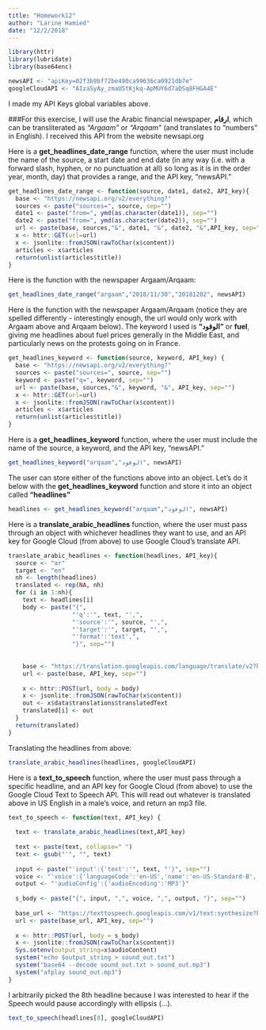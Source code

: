 ```yaml
---
title: "Homework12"
author: "Larine Hamied"
date: "12/2/2018"
---
```

```r
library(httr)
library(lubridate)
library(base64enc)

newsAPI <- "apiKey=02f3b9bf72be490ca99636ca0921db7e"
googleCloudAPI <- "AIzaSyAy_zmaU5tKjkq-ApMUY6d7aDSq8FHGA4E"
```
I made my API Keys global variables above. 

###For this exercise, I will use the Arabic financial newspaper, **ارقام**, which can be transliterated as *"Argaam"* or *"Arqaam"* (and translates to "numbers" in English). I received this API from the website newsapi.org

Here is a **get_headlines_date_range** function, where the user must include the name of the source, a start date and end date (in any way (i.e. with a forward slash, hyphen, or no punctuation at all) so long as it is in the order year, month, day) that provides a range, and the API key, "newsAPI."

```r
get_headlines_date_range <- function(source, date1, date2, API_key){
  base <- "https://newsapi.org/v2/everything?"
  sources <- paste("sources=", source, sep="")
  date1 <- paste("from=", ymd(as.character(date1)), sep="")
  date2 <- paste("from=", ymd(as.character(date2)), sep="")
  url <- paste(base, sources,"&", date1, "&", date2, "&",API_key, sep="")
  x <- httr::GET(url=url)
  x <- jsonlite::fromJSON(rawToChar(x$content))
  articles <- x$articles
  return(unlist(articles$title))
}

```

Here is the function with the newspaper Argaam/Arqaam: 
```r
get_headlines_date_range("argaam","2018/11/30","20181202", newsAPI)
```

Here is the function with the newspaper Argaam/Arqaam (notice they are spelled differently - interestingly enough, the url would only work with Argaam above and Arqaam below). The keyword I used is **"الوقود"** or **fuel**, giving me headlines about fuel prices generally in the Middle East, and particularly news on the protests going on in France. 

```r
get_headlines_keyword <- function(source, keyword, API_key) {
  base <- "https://newsapi.org/v2/everything?"
  sources <- paste("sources=", source, sep="")
  keyword <- paste("q=", keyword, sep="")
  url <- paste(base, sources,"&", keyword, "&", API_key, sep="")
  x <- httr::GET(url=url)
  x <- jsonlite::fromJSON(rawToChar(x$content))
  articles <- x$articles
  return(unlist(articles$title))
}
```

Here is a **get_headlines_keyword** function, where the user must include the name of the source, a keyword, and the API key, "newsAPI."
```r
get_headlines_keyword("arqaam","الوقود", newsAPI)
```
The user can store either of the functions above into an object. Let's do it below with the **get_headlines_keyword** function and store it into an object called **"headlines"** 
```r
headlines <- get_headlines_keyword("arqaam","الوقود", newsAPI)
```

Here is a **translate_arabic_headlines** function, where the user must pass through an object with whichever headlines they want to use, and an API key for Google Cloud (from above) to use Google Cloud's translate API. 

```r
translate_arabic_headlines <- function(headlines, API_key){
  source <- "ar"
  target <- "en"
  nh <- length(headlines)
  translated <- rep(NA, nh)
  for (i in 1:nh){
    text <- headlines[i]
    body <- paste("{",
                  "'q':'", text, "',", 
                  "'source':'", source, "',",
                  "'target':'", target, "',",
                  "'format':'text',",  
                  "}", sep="")  
  
  
    base <- "https://translation.googleapis.com/language/translate/v2?key="
    url <- paste(base, API_key, sep="")
  
    x <- httr::POST(url, body = body)
    x <- jsonlite::fromJSON(rawToChar(x$content))
    out <- x$data$translations$translatedText
    translated[i] <- out
  }
  return(translated)
}
```

Translating the headlines from above: 
```r
translate_arabic_headlines(headlines, googleCloudAPI)
```

Here is a **text_to_speech** function, where the user must pass through a specific headline, and an API key for Google Cloud (from above) to use the Google Cloud Text to Speech API. This will read out whatever is translated above in US English in a male's voice, and return an mp3 file. 

```r
text_to_speech <- function(text, API_key) {
  
  text <- translate_arabic_headlines(text,API_key)
 
  text <- paste(text, collapse=" ")
  text <- gsub("'", "", text)
  
  input <- paste("'input':{'text':'", text, "'}", sep="")
  voice <- "'voice':{'languageCode':'en-US','name':'en-US-Standard-B','ssmlGender':'MALE'}"
  output <- "'audioConfig':{'audioEncoding':'MP3'}"
  
  s_body <- paste("{", input, ",", voice, ",", output, "}", sep="")
  
  base_url <- "https://texttospeech.googleapis.com/v1/text:synthesize?key="
  url <- paste(base_url, API_key, sep="")
  
  x <- httr::POST(url, body = s_body)
  x <- jsonlite::fromJSON(rawToChar(x$content))
  Sys.setenv(output_string=x$audioContent)
  system("echo $output_string > sound_out.txt")
  system("base64 --decode sound_out.txt > sound_out.mp3")
  system("afplay sound_out.mp3")
}
```

I arbitrarily picked the 8th headline because I was interested to hear if the Speech would pause accordingly with ellipsis (...). 

```r
text_to_speech(headlines[8], googleCloudAPI)
```

